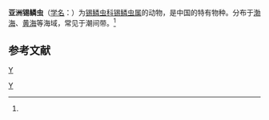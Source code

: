 {{Speciesbox
| taxon = Sigalion asiatica
| binomial_authority = (Uschakov et Wu, 1959)<ref name='id10460'>{{cite web| url =http://www.bioinfo.cn/db05/BjdwSpecies.php?action=view&id=10460| title =亚洲锡鳞虫| work =《中国动物物种编目数据库》| publisher =中国科学院微生物研究所| author =中国科学院动物研究所| accessdate =2009-04-16| deadurl =yes| archiveurl =https://web.archive.org/web/20160305002842/http://www.bioinfo.cn/db05/BjdwSpecies.php?action=view&id=10460| archivedate =2016-03-05}}</ref>
}}

'''亚洲锡鳞虫'''（[[学名|学名]]：{{lang|la|''Sigalion asiatica''}}）为[[锡鳞虫科|锡鳞虫科]][[锡鳞虫属|锡鳞虫属]]的动物，是中国的特有物种。分布于[[渤海|渤海]]、[[黄海|黄海]]等海域，常见于潮间带。<ref name='id10460'/>

== 参考文献 ==
{{reflist}}

{{环节动物小作品}}

{{Taxonbar}}
[[Category:1959年描述的动物|Y]]
[[分类:锡鳞虫属|Y]]